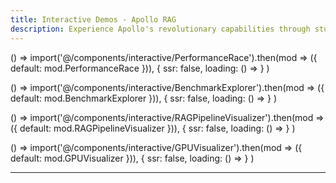 ```yaml
---
title: Interactive Demos - Apollo RAG
description: Experience Apollo's revolutionary capabilities through stunning interactive demonstrations
---
```



  () => import('@/components/interactive/PerformanceRace').then(mod => ({ default: mod.PerformanceRace })),
  { ssr: false, loading: () => <LoadingSkeleton /> }
)

  () => import('@/components/interactive/BenchmarkExplorer').then(mod => ({ default: mod.BenchmarkExplorer })),
  { ssr: false, loading: () => <LoadingSkeleton /> }
)

  () => import('@/components/interactive/RAGPipelineVisualizer').then(mod => ({ default: mod.RAGPipelineVisualizer })),
  { ssr: false, loading: () => <LoadingSkeleton /> }
)

  () => import('@/components/interactive/GPUVisualizer').then(mod => ({ default: mod.GPUVisualizer })),
  { ssr: false, loading: () => <LoadingSkeleton /> }
)

<PerformanceRace />

<BenchmarkExplorer />

<RAGPipelineVisualizer />

<GPUVisualizer />

---

<DemosCTA />

<Footer />
